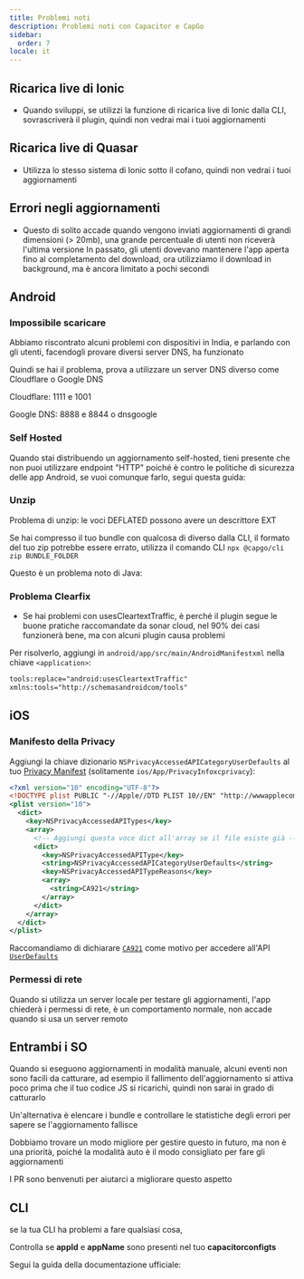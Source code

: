 ```yaml
---
title: Problemi noti
description: Problemi noti con Capacitor e CapGo
sidebar:
  order: 7
locale: it
---
```



## Ricarica live di Ionic

* Quando sviluppi, se utilizzi la funzione di ricarica live di Ionic dalla CLI, sovrascriverà il plugin, quindi non vedrai mai i tuoi aggiornamenti

## Ricarica live di Quasar

* Utilizza lo stesso sistema di Ionic sotto il cofano, quindi non vedrai i tuoi aggiornamenti

## Errori negli aggiornamenti

* Questo di solito accade quando vengono inviati aggiornamenti di grandi dimensioni (> 20mb), una grande percentuale di utenti non riceverà l'ultima versione
In passato, gli utenti dovevano mantenere l'app aperta fino al completamento del download, ora utilizziamo il download in background, ma è ancora limitato a pochi secondi

## Android

### Impossibile scaricare

Abbiamo riscontrato alcuni problemi con dispositivi in India, e parlando con gli utenti, facendogli provare diversi server DNS, ha funzionato

Quindi se hai il problema, prova a utilizzare un server DNS diverso come Cloudflare o Google DNS

Cloudflare: 1111 e 1001

Google DNS: 8888 e 8844 o dnsgoogle

<LinkCard
	title="Come configurare un server DNS preferito su Android?"
	href="https://wwwandroidpolicecom/use-preferred-dns-server-android-tutorial/"
/>

### Self Hosted
Quando stai distribuendo un aggiornamento self-hosted, tieni presente che non puoi utilizzare endpoint "HTTP" poiché è contro le politiche di sicurezza delle app Android, se vuoi comunque farlo, segui questa guida:

<LinkCard
	title="Come consentire tutti i tipi di connessione di rete HTTP e HTTPS in Android (9) Pie?"
	href="https://stackoverflow.com/a/51902630/5511370"
/>

### Unzip 

Problema di unzip: le voci DEFLATED possono avere un descrittore EXT

Se hai compresso il tuo bundle con qualcosa di diverso dalla CLI, il formato del tuo zip potrebbe essere errato, utilizza il comando CLI `npx @capgo/cli zip BUNDLE_FOLDER`

Questo è un problema noto di Java:

<LinkCard
	title="Problema di unzip: le voci DEFLATED possono avere un descrittore EXT"
	href="https://bugsopenjdkorg/browse/JDK-8143613"
/>

### Problema Clearfix

* Se hai problemi con usesCleartextTraffic, è perché il plugin segue le buone pratiche raccomandate da sonar cloud, nel 90% dei casi funzionerà bene, ma con alcuni plugin causa problemi

Per risolverlo, aggiungi in `android/app/src/main/AndroidManifestxml` nella chiave `<application>`:

```xml
tools:replace="android:usesCleartextTraffic"
xmlns:tools="http://schemasandroidcom/tools"
```

## iOS

### Manifesto della Privacy

Aggiungi la chiave dizionario `NSPrivacyAccessedAPICategoryUserDefaults` al tuo [Privacy Manifest](https://capacitorjscom/docs/ios/privacy-manifest) (solitamente `ios/App/PrivacyInfoxcprivacy`):

```xml
<?xml version="10" encoding="UTF-8"?>
<!DOCTYPE plist PUBLIC "-//Apple//DTD PLIST 10//EN" "http://wwwapplecom/DTDs/PropertyList-10dtd">
<plist version="10">
  <dict>
    <key>NSPrivacyAccessedAPITypes</key>
    <array>
      <!-- Aggiungi questa voce dict all'array se il file esiste già -->
      <dict>
        <key>NSPrivacyAccessedAPIType</key>
        <string>NSPrivacyAccessedAPICategoryUserDefaults</string>
        <key>NSPrivacyAccessedAPITypeReasons</key>
        <array>
          <string>CA921</string>
        </array>
      </dict>
    </array>
  </dict>
</plist>
```

Raccomandiamo di dichiarare [`CA921`](https://developerapplecom/documentation/bundleresources/privacy_manifest_files/describing_use_of_required_reason_api#4278401) come motivo per accedere all'API [`UserDefaults`](https://developerapplecom/documentation/foundation/userdefaults)

### Permessi di rete

Quando si utilizza un server locale per testare gli aggiornamenti, l'app chiederà i permessi di rete, è un comportamento normale, non accade quando si usa un server remoto

## Entrambi i SO

Quando si eseguono aggiornamenti in modalità manuale, alcuni eventi non sono facili da catturare, ad esempio il fallimento dell'aggiornamento si attiva poco prima che il tuo codice JS si ricarichi, quindi non sarai in grado di catturarlo

Un'alternativa è elencare i bundle e controllare le statistiche degli errori per sapere se l'aggiornamento fallisce

Dobbiamo trovare un modo migliore per gestire questo in futuro, ma non è una priorità, poiché la modalità auto è il modo consigliato per fare gli aggiornamenti

I PR sono benvenuti per aiutarci a migliorare questo aspetto

## CLI

se la tua CLI ha problemi a fare qualsiasi cosa,

Controlla se **appId** e **appName** sono presenti nel tuo **capacitorconfigts**

Segui la guida della documentazione ufficiale:

<LinkCard
	title="Configurazione Capacitor"
	href="https://capacitorjscom/docs/config"
/>
